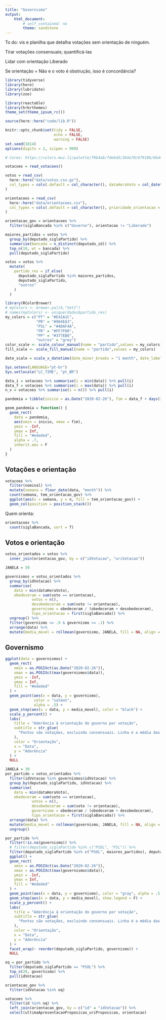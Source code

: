 ```yaml
---
title: "Governismo"
output:
    html_document: 
        # self_contained: no
        theme: sandstone
---
```


To do: vis e planilha que detalha votações sem orientação de ninguém.

Tirar votações consensuais; quantificá-las 

Lidar com orientação Liberado

Se orientação = Não e o voto é obstrução, isso é concordância?


```r
library(tidyverse)
library(here)
library(lubridate)
library(zoo)

library(reactable)
library(hrbrthemes)
theme_set(theme_ipsum_rc())

source(here::here("code/lib.R"))

knitr::opts_chunk$set(tidy = FALSE, 
                      echo = FALSE,
                      warning = FALSE)
set.seed(1014)
options(digits = 2, scipen = 999)

# Cores: https://colors.muz.li/palette/f9b4ab/fdebd3/264e70/679186/bbd4ce
```

```r
votacoes = read_votacoes()

votos = read_csv(
  here::here("data/votos.csv.gz"),
  col_types = cols(.default = col_character(), dataHoraVoto = col_datetime(format = ""))
) 

orientacoes = read_csv(
  here::here("data/orientacoes.csv"),
  col_types = cols(.default = col_character(), prioridade_orientacao = col_integer())
) 

orientacao_gov = orientacoes %>% 
  filter(siglaBancada %in% c("Governo"), orientacao != "Liberado")
```

```r
maiores_partidos = votos %>%
  group_by(deputado_siglaPartido) %>%
  summarise(bancada = n_distinct(deputado_id)) %>%
  top_n(10, wt = bancada) %>%
  pull(deputado_siglaPartido)

votos = votos %>%
  mutate(
    partido_res = if_else(
      deputado_siglaPartido %in% maiores_partidos,
      deputado_siglaPartido,
      "outros"
    )
  )
```

```r
library(RColorBrewer)
# myColors <- brewer.pal(6,"Set1")
# names(myColors) <- unique(dados$partido_res)
my_colors = c("PT" = "#E41A1C",
              "PR" = "#984EA3", 
              "PSL" = "#4DAF4A",
              "PR" = "#FF7F00", 
              "PP" = "#377EB8",
              "outros" = "grey")
color_scale <- scale_colour_manual(name = "partido",values = my_colors)
fill_scale <- scale_fill_manual(name = "partido",values = my_colors)

date_scale = scale_x_datetime(date_minor_breaks = "1 month", date_labels = "%b/%y")

Sys.setenv(LANGUAGE="pt-br")
Sys.setlocale("LC_TIME", "pt_BR")
```

```r
data_i = votacoes %>% summarise(i = min(data)) %>% pull(i)
data_f = votacoes %>% summarise(i = max(data)) %>% pull(i)
n_v = votacoes %>% summarise(i = n()) %>% pull(i)

pandemia = tibble(inicio = as.Date("2020-02-26"), fim = data_f + days(30))

geom_pandemia = function() {
  geom_rect(
    data = pandemia,
    aes(xmin = inicio, xmax = fim),
    ymin = -Inf,
    ymax = Inf,
    fill = "#ededed",
    alpha = .7,
    inherit.aes = F
  )
}
```

## Votações e orientação

```r
votacoes %>% 
  filter(nominal) %>% 
  mutate(semana = floor_date(data, "month")) %>% 
  count(semana, tem_orientacao_gov) %>% 
  ggplot(aes(x = semana, y = n, fill = tem_orientacao_gov)) + 
  geom_col(position = position_stack())
```

Quem orienta: 

```r
orientacoes %>% 
  count(siglaBancada, sort = T)
```

## Votos e orientação

```r
votos_orientados = votos %>%
  inner_join(orientacao_gov, by = c("idVotacao", "uriVotacao"))
```

```r
JANELA = 30

governismos = votos_orientados %>% 
  group_by(idVotacao) %>% 
  summarise(
    data = min(dataHoraVoto),
    obedeceram = sum(voto == orientacao), 
            votos = n(),
            desobedeceram = sum(voto != orientacao), 
            governismo = obedeceram / (obedeceram + desobedeceram), 
            tipo_orientacao = first(siglaBancada)) %>% 
  ungroup() %>% 
  filter(governismo <= .9 & governismo >= .1) %>% 
  arrange(data) %>% 
  mutate(media_movel = rollmean(governismo, JANELA, fill = NA, align = "right"))
```


## Governismo 


```r
ggplot(data = governismos) +
  geom_rect(
    xmin = as.POSIXct(as.Date("2020-02-26")),
    xmax = as.POSIXct(max(governismos$data)),
    ymin = -Inf,
    ymax = Inf,
    fill = "#ededed"
  ) +
  geom_point(aes(x = data, y = governismo),
             color = "salmon",
             alpha = .5) +
  geom_step(aes(x = data, y = media_movel), color = "black") +
  scale_y_percent() +
  labs(
    title = "Aderência à orientação do governo por votação",
    subtitle = str_glue(
      "Pontos são votações, excluindo consensuais. Linha é a média das últimas {JANELA}."
    ),
    color = "Orientação",
    x = "Data",
    y = "Aderência"
  ) +
  NULL
```

```r
JANELA = 30
por_partido = votos_orientados %>% 
  filter(idVotacao %in% governismos$idVotacao) %>% 
  group_by(deputado_siglaPartido, idVotacao) %>% 
  summarise(
    data = min(dataHoraVoto),
    obedeceram = sum(voto == orientacao), 
            votos = n(),
            desobedeceram = sum(voto != orientacao), 
            governismo = obedeceram / (obedeceram + desobedeceram), 
            tipo_orientacao = first(siglaBancada)) %>% 
  arrange(data) %>% 
  mutate(media_movel = rollmean(governismo, JANELA, fill = NA, align = "right")) %>% 
  ungroup() 
```

```r
por_partido %>%
  filter(!is.na(governismo)) %>% 
  # filter(deputado_siglaPartido %in% c("PSOL", "PSL")) %>% 
  filter(deputado_siglaPartido %in% c("PSOL", maiores_partidos), deputado_siglaPartido != "PR") %>% 
  ggplot() +
  geom_rect(
    xmin = as.POSIXct(as.Date("2020-02-26")),
    xmax = as.POSIXct(max(governismos$data)),
    ymin = -Inf,
    ymax = Inf,
    fill = "#ededed"
  ) +
  geom_point(aes(x = data, y = governismo), color = "gray", alpha = .5, size = .5, show.legend = F) +
  geom_step(aes(x = data, y = media_movel), show.legend = F) +
  scale_y_percent() +
  labs(
    title = "Aderência à orientação do governo por votação",
    subtitle = str_glue(
      "Pontos são votações, excluindo consensuais. Linha é a média das últimas {JANELA}."
    ),
    color = "Orientação",
    x = "Data",
    y = "Aderência"
  ) +
  facet_wrap(~ reorder(deputado_siglaPartido, governismo)) +
  NULL
```

```r
oq = por_partido %>% 
  filter(deputado_siglaPartido == "PSOL") %>% 
  top_n(20, governismo) %>% 
  pull(idVotacao)

orientacao_gov %>% 
  filter(idVotacao %in% oq)

votacoes %>% 
  filter(id %in% oq) %>% 
  left_join(orientacao_gov, by = c("id" = "idVotacao")) %>% 
  select(ultimaApresentacaoProposicao_uriProposicao, orientacao)


```

